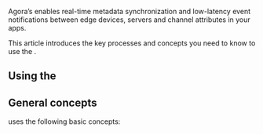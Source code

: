 
Agora’s <Vpd k="SDK" /> enables real-time metadata synchronization and low-latency event notifications between edge devices, servers and channel attributes in your apps. 

This article introduces the key processes and concepts you need to know to use the <Vpd k="SDK" />.

## Using the <Vg k="CONSOLE" />
<Console />

## General concepts
<Vg k="COMPANY" /> uses the following basic concepts:

<AppId />
<AppCertificate />
<Token />
<Channel />
<UserId />
<SD_RTN />
